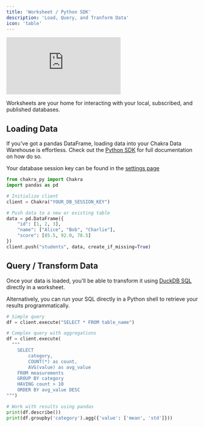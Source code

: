```yaml
---
title: 'Worksheet / Python SDK'
description: 'Load, Query, and Tranform Data'
icon: 'table'
---
```


<div className='relative w-full aspect-video'>
  <iframe
    src='https://player.vimeo.com/video/1051397093?badge=0&autopause=0&player_id=0&autoplay=1&muted=1&loop=1&controls=0&playsinline=true&dnt=1&app_id=58479&transparent=0'
    frameBorder='0'
    allow='autoplay; fullscreen; picture-in-picture; clipboard-write; encrypted-media'
    title='blog-video-1'
    data-ready='true'
    className='absolute top-0 left-0 w-full h-full'
  ></iframe>
</div>

Worksheets are your home for interacting with your local, subscribed, and published databases.

## Loading Data

If you've got a pandas DataFrame, loading data into your Chakra Data Warehouse is effortless. Check out the [Python SDK](https://github.com/Chakra-Network/python-sdk) for full documentation on how do so.

Your database session key can be found in the [settings page](https://console.chakra.dev/settings)

```python ingest.py
from chakra_py import Chakra
import pandas as pd

# Initialize client
client = Chakra("YOUR_DB_SESSION_KEY")

# Push data to a new or existing table
data = pd.DataFrame({
    "id": [1, 2, 3],
    "name": ["Alice", "Bob", "Charlie"],
    "score": [85.5, 92.0, 78.5]
})
client.push("students", data, create_if_missing=True)
```

## Query / Transform Data

Once your data is loaded, you'll be able to transform it using [DuckDB SQL](https://duckdb.org/docs/sql/introduction.html) directly in a worksheet.

Alternatively, you can run your SQL directly in a Python shell to retrieve your results programmatically.

```python transform.py
# Simple query
df = client.execute("SELECT * FROM table_name")

# Complex query with aggregations
df = client.execute(
  """
    SELECT
        category,
        COUNT(*) as count,
        AVG(value) as avg_value
    FROM measurements
    GROUP BY category
    HAVING count > 10
    ORDER BY avg_value DESC
""")

# Work with results using pandas
print(df.describe())
print(df.groupby('category').agg({'value': ['mean', 'std']}))
```
